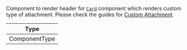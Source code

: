 Component to render header for [`Card`](../../../../ui-components/message/card.mdx) component which renders custom type of attachment. Please check the guides for [Custom Attachment](../../../../ui-cookbook/custom-attachments.mdx).

| Type          |
| ------------- |
| ComponentType |
